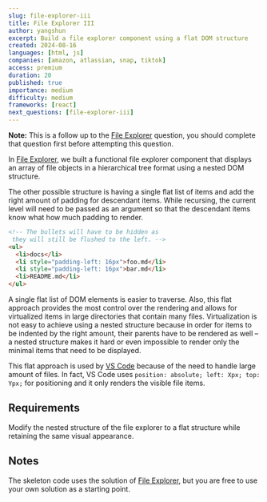 ```yaml
---
slug: file-explorer-iii
title: File Explorer III
author: yangshun
excerpt: Build a file explorer component using a flat DOM structure
created: 2024-08-16
languages: [html, js]
companies: [amazon, atlassian, snap, tiktok]
access: premium
duration: 20
published: true
importance: medium
difficulty: medium
frameworks: [react]
next_questions: [file-explorer-iii]
---
```


**Note:** This is a follow up to the [File Explorer](/questions/user-interface/file-explorer) question, you should complete that question first before attempting this question.

In [File Explorer](/questions/user-interface/file-explorer), we built a functional file explorer component that displays an array of file objects in a hierarchical tree format using a nested DOM structure.

The other possible structure is having a single flat list of items and add the right amount of padding for descendant items. While recursing, the current level will need to be passed as an argument so that the descendant items know what how much padding to render.

```html
<!-- The bullets will have to be hidden as
 they will still be flushed to the left. -->
<ul>
  <li>docs</li>
  <li style="padding-left: 16px">foo.md</li>
  <li style="padding-left: 16px">bar.md</li>
  <li>README.md</li>
</ul>
```

A single flat list of DOM elements is easier to traverse. Also, this flat approach provides the most control over the rendering and allows for virtualized items in large directories that contain many files. Virtualization is not easy to achieve using a nested structure because in order for items to be indented by the right amount, their parents have to be rendered as well – a nested structure makes it hard or even impossible to render only the minimal items that need to be displayed.

This flat approach is used by [VS Code](https://github.dev/yangshun/top-javascript-interview-questions/) because of the need to handle large amount of files. In fact, VS Code uses `position: absolute; left: Xpx; top: Ypx;` for positioning and it only renders the visible file items.

## Requirements

Modify the nested structure of the file explorer to a flat structure while retaining the same visual appearance.

## Notes

The skeleton code uses the solution of [File Explorer](/questions/user-interface/file-explorer), but you are free to use your own solution as a starting point.

